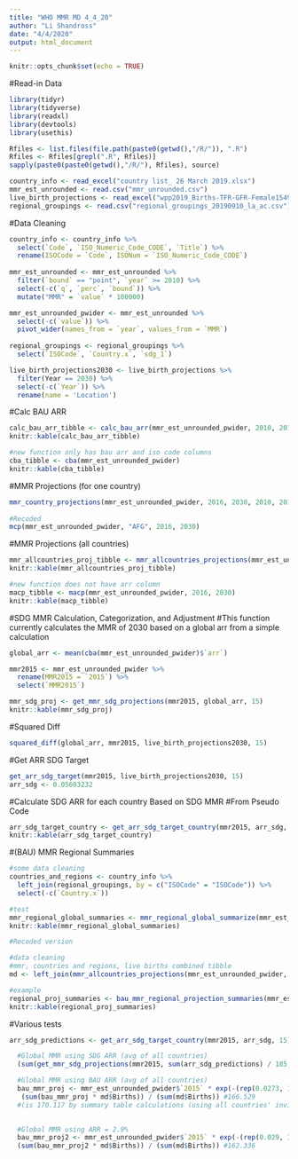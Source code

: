 ```yaml
---
title: "WHO MMR MD 4_4_20"
author: "Li Shandross"
date: "4/4/2020"
output: html_document
---
```


```r
knitr::opts_chunk$set(echo = TRUE)
```

#Read-in Data
```r
library(tidyr)
library(tidyverse)
library(readxl)
library(devtools)
library(usethis)

Rfiles <- list.files(file.path(paste0(getwd(),"/R/")), ".R")
Rfiles <- Rfiles[grepl(".R", Rfiles)]
sapply(paste0(paste0(getwd(),"/R/"), Rfiles), source)

country_info <- read_excel("country list_ 26 March 2019.xlsx")
mmr_est_unrounded <- read.csv("mmr_unrounded.csv")
live_birth_projections <- read_excel("wpp2019_Births-TFR-GFR-Female1549.xlsx")
regional_groupings <- read.csv("regional_groupings_20190910_la_ac.csv")
```


#Data Cleaning
```r
country_info <- country_info %>%
  select(`Code`, `ISO_Numeric_Code_CODE`, `Title`) %>%
  rename(ISOCode = `Code`, ISONum = `ISO_Numeric_Code_CODE`)
  
mmr_est_unrounded <- mmr_est_unrounded %>%
  filter(`bound` == "point", `year` >= 2010) %>%
  select(-c(`q`, `perc`, `bound`)) %>%
  mutate("MMR" = `value` * 100000)

mmr_est_unrounded_pwider <- mmr_est_unrounded %>%
  select(-c(`value`)) %>%
  pivot_wider(names_from = `year`, values_from = `MMR`)
  
regional_groupings <- regional_groupings %>%
  select(`ISOCode`, `Country.x`, `sdg_1`)

live_birth_projections2030 <- live_birth_projections %>% 
  filter(Year == 2030) %>%
  select(-c(`Year`)) %>%
  rename(name = 'Location') 
```

#Calc BAU ARR
```r
calc_bau_arr_tibble <- calc_bau_arr(mmr_est_unrounded_pwider, 2010, 2017)
knitr::kable(calc_bau_arr_tibble)

#new function only has bau arr and iso code columns
cba_tibble <- cba(mmr_est_unrounded_pwider)
knitr::kable(cba_tibble)

```


#MMR Projections (for one country)
```r
mmr_country_projections(mmr_est_unrounded_pwider, 2016, 2030, 2010, 2017, iso_code = "AFG")
    
#Recoded
mcp(mmr_est_unrounded_pwider, "AFG", 2016, 2030)
```


#MMR Projections (all countries)
```r
mmr_allcountries_proj_tibble <- mmr_allcountries_projections(mmr_est_unrounded_pwider, 2010, 2017)
knitr::kable(mmr_allcountries_proj_tibble)

#new function does not have arr column
macp_tibble <- macp(mmr_est_unrounded_pwider, 2016, 2030)
knitr::kable(macp_tibble)
```


#SDG MMR Calculation, Categorization, and Adjustment
#This function currently calculates the MMR of 2030 based on a global arr from a simple calculation
```r
global_arr <- mean(cba(mmr_est_unrounded_pwider)$`arr`)

mmr2015 <- mmr_est_unrounded_pwider %>% 
  rename(MMR2015 = `2015`) %>%
  select(`MMR2015`)

mmr_sdg_proj <- get_mmr_sdg_projections(mmr2015, global_arr, 15)
knitr::kable(mmr_sdg_proj)

```


#Squared Diff
```r
squared_diff(global_arr, mmr2015, live_birth_projections2030, 15)
```


#Get ARR SDG Target 
```r
get_arr_sdg_target(mmr2015, live_birth_projections2030, 15)
arr_sdg <- 0.05603232
```


#Calculate SDG ARR for each country Based on SDG MMR 
#From Pseudo Code
```r
arr_sdg_target_country <- get_arr_sdg_target_country(mmr2015, arr_sdg, 15)
knitr::kable(arr_sdg_target_country)
```


#(BAU) MMR Regional Summaries
```r
#some data cleaning
countries_and_regions <- country_info %>% 
  left_join(regional_groupings, by = c("ISOCode" = "ISOCode")) %>%
  select(-c(`Country.x`)) 

#test
mmr_regional_global_summaries <- mmr_regional_global_summarize(mmr_est_unrounded_pwider, countries_and_regions, live_birth_projections2030)
knitr::kable(mmr_regional_global_summaries)

#Recoded version

#data cleaning
#mmr, countries and regions, live births combined tibble
md <- left_join(mmr_allcountries_projections(mmr_est_unrounded_pwider, 2010, 2017) %>% select(-c(`name`, `arr`)), countries_and_regions, by = c("iso" = "ISOCode")) %>% left_join(live_birth_projections2030 %>% select(`LocID`, `Births`), by = c("ISONum" = "LocID")) 

#example
regional_proj_summaries <- bau_mmr_regional_projection_summaries(mmr_est_unrounded_pwider, countries_and_regions, live_birth_projections2030, 2010, 2017, 2016, 2030)
knitr::kable(regional_proj_summaries)
```


#Various tests
```r
arr_sdg_predictions <- get_arr_sdg_target_country(mmr2015, arr_sdg, 15)

  #Global MMR using SDG ARR (avg of all countries)
  (sum(get_mmr_sdg_projections(mmr2015, sum(arr_sdg_predictions) / 185, 15) * md$Births)) / (sum(md$Births)) #68.754

  #Global MMR using BAU ARR (avg of all countries)
  bau_mmr_proj <- mmr_est_unrounded_pwider$`2015` * exp(-(rep(0.0273, 185)) * (2030-2015))
   (sum(bau_mmr_proj * md$Births)) / (sum(md$Births)) #166.529
  #(is 170.117 by summary table calculations (using all countries' invidual arrs) above)

  
  #Global MMR using ARR = 2.9%
  bau_mmr_proj2 <- mmr_est_unrounded_pwider$`2015` * exp(-(rep(0.029, 185)) * (2030-2015))
  (sum(bau_mmr_proj2 * md$Births)) / (sum(md$Births)) #162.336

```